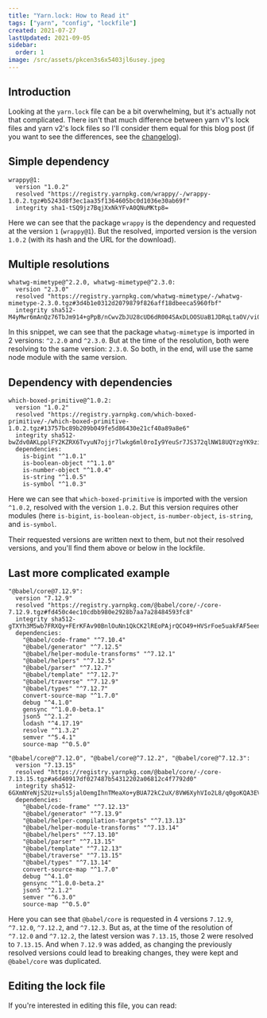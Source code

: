 ```yaml
---
title: "Yarn.lock: How to Read it"
tags: ["yarn", "config", "lockfile"]
created: 2021-07-27
lastUpdated: 2021-09-05
sidebar:
  order: 1
image: /src/assets/pkcen3s6x5403jl6usey.jpeg
---
```



## Introduction

Looking at the `yarn.lock` file can be a bit overwhelming, but it's actually not that complicated. There isn't that much difference between yarn v1's lock files and yarn v2's lock files so I'll consider them equal for this blog post (if you want to see the differences, see the [changelog](https://dev.to/arcanis/introducing-yarn-2-4eh1#new-lockfile-format)).

## Simple dependency

```lock
wrappy@1:
  version "1.0.2"
  resolved "https://registry.yarnpkg.com/wrappy/-/wrappy-1.0.2.tgz#b5243d8f3ec1aa35f1364605bc0d1036e30ab69f"
  integrity sha1-tSQ9jz7BqjXxNkYFvA0QNuMKtp8=
```

Here we can see that the package `wrappy` is the dependency and requested at the version `1` (`wrappy@1`).
But the resolved, imported version is the version `1.0.2` (with its hash and the URL for the download).

## Multiple resolutions

```lock
whatwg-mimetype@^2.2.0, whatwg-mimetype@^2.3.0:
  version "2.3.0"
  resolved "https://registry.yarnpkg.com/whatwg-mimetype/-/whatwg-mimetype-2.3.0.tgz#3d4b1e0312d2079879f826aff18dbeeca5960fbf"
  integrity sha512-M4yMwr6mAnQz76TbJm914+gPpB/nCwvZbJU28cUD6dR004SAxDLOOSUaB1JDRqLtaOV/vi0IC5lEAGFgrjGv/g==
```

In this snippet, we can see that the package `whatwg-mimetype` is imported in 2 versions: `^2.2.0` and `^2.3.0`. But at the time of the resolution, both were resolving to the same version: `2.3.0`. So both, in the end, will use the same node module with the same version.

## Dependency with dependencies

```lock
which-boxed-primitive@^1.0.2:
  version "1.0.2"
  resolved "https://registry.yarnpkg.com/which-boxed-primitive/-/which-boxed-primitive-1.0.2.tgz#13757bc89b209b049fe5d86430e21cf40a89a8e6"
  integrity sha512-bwZdv0AKLpplFY2KZRX6TvyuN7ojjr7lwkg6ml0roIy9YeuSr7JS372qlNW18UQYzgYK9ziGcerWqZOmEn9VNg==
  dependencies:
    is-bigint "^1.0.1"
    is-boolean-object "^1.1.0"
    is-number-object "^1.0.4"
    is-string "^1.0.5"
    is-symbol "^1.0.3"
```

Here we can see that `which-boxed-primitive` is imported with the version `^1.0.2`, resolved with the version `1.0.2`. But this version requires other modules (here `is-bigint`, `is-boolean-object`, `is-number-object`, `is-string`, and `is-symbol`.

Their requested versions are written next to them, but not their resolved versions, and you'll find them above or below in the lockfile.

## Last more complicated example

```lock
"@babel/core@7.12.9":
  version "7.12.9"
  resolved "https://registry.yarnpkg.com/@babel/core/-/core-7.12.9.tgz#fd450c4ec10cdbb980e2928b7aa7a28484593fc8"
  integrity sha512-gTXYh3M5wb7FRXQy+FErKFAv90BnlOuNn1QkCK2lREoPAjrQCO49+HVSrFoe5uakFAF5eenS75KbO2vQiLrTMQ==
  dependencies:
    "@babel/code-frame" "^7.10.4"
    "@babel/generator" "^7.12.5"
    "@babel/helper-module-transforms" "^7.12.1"
    "@babel/helpers" "^7.12.5"
    "@babel/parser" "^7.12.7"
    "@babel/template" "^7.12.7"
    "@babel/traverse" "^7.12.9"
    "@babel/types" "^7.12.7"
    convert-source-map "^1.7.0"
    debug "^4.1.0"
    gensync "^1.0.0-beta.1"
    json5 "^2.1.2"
    lodash "^4.17.19"
    resolve "^1.3.2"
    semver "^5.4.1"
    source-map "^0.5.0"

"@babel/core@^7.12.0", "@babel/core@^7.12.2", "@babel/core@^7.12.3":
  version "7.13.15"
  resolved "https://registry.yarnpkg.com/@babel/core/-/core-7.13.15.tgz#a6d40917df027487b54312202a06812c4f7792d0"
  integrity sha512-6GXmNYeNjS2Uz+uls5jalOemgIhnTMeaXo+yBUA72kC2uX/8VW6XyhVIo2L8/q0goKQA3EVKx0KOQpVKSeWadQ==
  dependencies:
    "@babel/code-frame" "^7.12.13"
    "@babel/generator" "^7.13.9"
    "@babel/helper-compilation-targets" "^7.13.13"
    "@babel/helper-module-transforms" "^7.13.14"
    "@babel/helpers" "^7.13.10"
    "@babel/parser" "^7.13.15"
    "@babel/template" "^7.12.13"
    "@babel/traverse" "^7.13.15"
    "@babel/types" "^7.13.14"
    convert-source-map "^1.7.0"
    debug "^4.1.0"
    gensync "^1.0.0-beta.2"
    json5 "^2.1.2"
    semver "^6.3.0"
    source-map "^0.5.0"
```

Here you can see that `@babel/core` is requested in 4 versions `7.12.9`, `^7.12.0`, `^7.12.2`, and `^7.12.3`. But as, at the time of the resolution of `^7.12.0` and `^7.12.2`, the latest version was `7.13.15`, those 2 were resolved to `7.13.15`.
And when `7.12.9` was added, as changing the previously resolved versions could lead to breaking changes, they were kept and `@babel/core` was duplicated.

## Editing the lock file

If you're interested in editing this file, you can read:

<LinkToPost slug="yarn/yarn-lock-how-to-update-it" />
